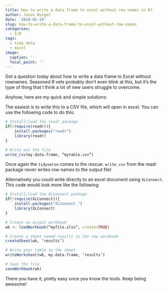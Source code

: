 ```yaml
---
title: How to write a data frame to excel without row names in R?
author: Jason Winget
date: '2019-01-24'
slug: how-to-write-a-data-frame-to-excel-without-row-names
categories:
  - I/O
tags:
  - tidy data
  - excel
image:
  caption: ''
  focal_point: ''
---
```


Got a question today about how to write a data frame to Excel without rownames. Seasoned R vets probably don't even blink at this, but it's the type of thing that I think a lot of new users struggle to overcome.

Anyhow, here are my quick and simple solutions:

The easiest is to write this to a CSV file, which will open in excel. You can use the following code to do this:

```r
# Install/load the readr package
if(!require(readr)){
    install.packages("readr")
    library(readr)
}

# Write out the file
write_csv(my.data.frame, “mytable.csv”)
```

Once again the `tidyverse` comes to the rescue. `write_csv` from the readr package never writes row names to the output file!

Alternatively you could write directly to an excel document using `XLConnect`. This code would look more like the following:

```r
# Install/load the XLConnect package
if(!require(XLConnect)){
    install.packages("XLConnect ")
    library(XLConnect)
}

# Create an output workbook
wb <- loadWorkbook(“myfile.xlsx”, create=TRUE)

# Create a sheet named results in the new workbook
createSheet(wb, ‘results’)

# Write your table to the sheet
writeWorksheet(wb, my.data.frame, ‘results’)

# Save the file
saveWorkbook(wb)
```

There you have it, pretty easy once you know the tools. Keep being awesome!
